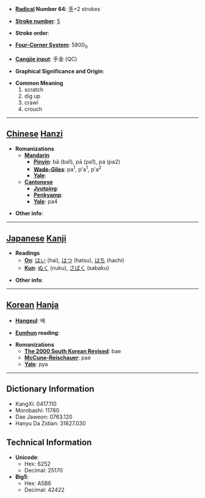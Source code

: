 * '''[[Wiktionary:Chinese radical index| Radical]] Number 64''': [[Wiktionary:Chinese radical index 手|手]]+2 strokes

* '''[[Wiktionary:Chinese total strokes index|Stroke number]]''': [[Wiktionary:Chinese total strokes index 5|5]]

* '''Stroke order''': 

* '''[[Wiktionary:Chinese four corner index|Four-Corner System]]''': 5800<sub>0</sub>

* '''[[Wiktionary:Chinese Cangjie index|Cangjie input]]''': 手金 (QC)

* '''Graphical Significance and Origin''': 

* '''Common Meaning'''
*#scratch
*# dig up
*# crawl
*# crouch


----

== [[Chinese]] [[Hanzi]] ==

* '''Romanizations'''
** '''[[Mandarin]]'''
*** '''[[Pinyin]]''': bā (ba1), pā (pa1), pá (pa2)
*** '''[[Wade-Giles]]''': pa<sup>1</sup>, p'a<sup>1</sup>, p'a<sup>2</sup>
*** '''[[Yale]]''': 
** '''[[Cantonese]]'''
*** '''[[Jyutping]]''':
*** '''[[Penkyamp]]''': 
*** '''[[Yale]]''': pa4

* '''Other info''': 

----

== [[Japanese]] [[Kanji]] ==

* '''Readings'''
** '''[[On]]''': [[はい]] (hai), [[はつ]] (hatsu), [[はち]] (hachi)
** '''[[Kun]]''': [[ぬく]] (nuku), [[さばく]] (sabaku)

* '''Other info''':  

----

== [[Korean]] [[Hanja]] ==

* '''[[Hangeul]]''': 배

* '''[[Eumhun]] reading''': 

* '''Romanizations'''
** '''[[The 2000 South Korean Revised Romanization|The 2000 South Korean Revised]]''': bae
** '''[[McCune-Reischauer]]''': pae
** '''[[Yale]]''': pya

----

== Dictionary Information ==

* KangXi: 0417.110
* Morobashi: 11780
* Dae Jaweon: 0763.120
* Hanyu Da Zidian: 31827.030

== Technical Information ==

* '''Unicode''':
** Hex: 6252
** Decimal: 25170
* '''Big5''':
** Hex: A5B6
** Decimal: 42422